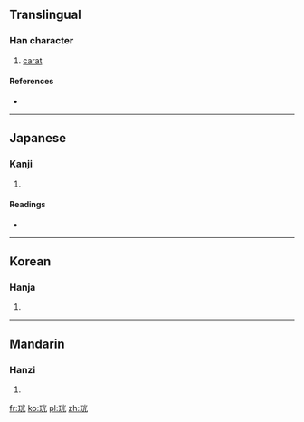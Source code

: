 ==Translingual==

===Han character===
{{Han char|rn=96|rad=玉|as=06|sn=10|four=1911<sub>1</sub>|canj=一土火一山 (MGFMU)}}

# [[carat]]

====References====
* {{Han ref|kx=0730.160|dkj=20942|dj=1142.020|hdz=21111.020|uh=73D6|ud=29654|bh=D2AE|bd=53934}}

----

==Japanese==

===Kanji===
{{ja-kanji|grade=|rs=玉06}}

# {{defn|lang=ja|sort=玉06}}

====Readings====
* {{ja-readings|on=[[こう]] (kō)|kun=[[たま]] (tama)}}

----

==Korean==

===Hanja===
{{ko-hanja|hangeul=광|eumhun=|rv=gwang|mr=kwang|y=kwang}}

# {{defn|lang=ko|sort=玉06}}

----

==Mandarin==

===Hanzi===
{{cmn-hanzi|pin=[[guāng]] ([[guang1]])|wg=kuang<sup>1</sup>}}

# {{defn|lang=cmn|sort=玉06}}

[[fr:珖]]
[[ko:珖]]
[[pl:珖]]
[[zh:珖]]